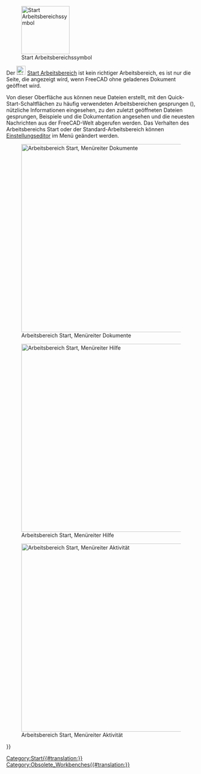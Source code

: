 <languages/>

{{Docnav/de
|
|
|IconL=
|IconR=
}}

<div class="mw-translate-fuzzy">
{{VeryImportantMessage|Der '''Arbeitsbereich Start''' wird nach der Version 0.21. nicht mehr enthalten sein.}}
</div>

[[Image:Workbench_Start.svg|thumb|128px|Start Arbeitsbereichssymbol]]

Der [[Image:Workbench_Start.svg|24px]] [[Start_Workbench/de|Start Arbeitsbereich]] ist kein richtiger Arbeitsbereich, es ist nur die Seite, die angezeigt wird, wenn FreeCAD ohne geladenes Dokument geöffnet wird.

Von dieser Oberfläche aus können neue Dateien erstellt, mit den Quick-Start-Schaltflächen zu häufig verwendeten Arbeitsbereichen gesprungen ({{Version/de|1.0}}), nützliche Informationen eingesehen, zu den zuletzt geöffneten Dateien gesprungen, Beispiele und die Dokumentation angesehen und die neuesten Nachrichten aus der FreeCAD-Welt abgerufen werden. Das Verhalten des Arbeitsbereichs Start oder der Standard-Arbeitsbereich können [[Preferences_Editor/de|Einstellungseditor]] im Menü {{MenuCommand|Bearbeiten → Einstellungen → Start}} geändert werden.

[[Image:Start_Documents.png|thumb|left|500px|Arbeitsbereich Start, Menüreiter Dokumente]]

[[Image:Start_Help.png|thumb|left|500px|Arbeitsbereich Start, Menüreiter Hilfe]]

[[Image:Start_Activity.png|thumb|left|500px|Arbeitsbereich Start, Menüreiter Aktivität]]


{{Docnav/de
|
|
|IconL=
|IconR=
}}

{{Userdocnavi{{#translation:}}}}
[[Category:Start{{#translation:}}]]
[[Category:Obsolete_Workbenches{{#translation:}}]]